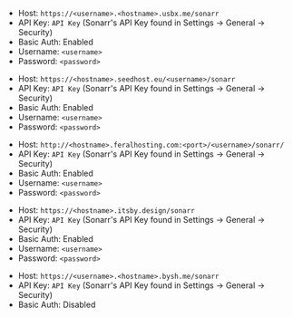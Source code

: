 
<Tabs>

<TabItem value="ultra-sonarr" label="Ultra.cc">

- Host: `https://<username>.<hostname>.usbx.me/sonarr`
- API Key: `API Key` (Sonarr's API Key found in Settings -> General -> Security) 
- Basic Auth: Enabled
- Username: `<username>`
- Password: `<password>`

</TabItem>

<TabItem value="seedhost-sonarr" label="Seedhost.eu">

- Host: `https://<hostname>.seedhost.eu/<username>/sonarr`
- API Key: `API Key` (Sonarr's API Key found in Settings -> General -> Security) 
- Basic Auth: Enabled
- Username: `<username>`
- Password: `<password>`

</TabItem>

<TabItem value="feralhosting-sonarr" label="Feralhosting">

- Host: `http://<hostname>.feralhosting.com:<port>/<username>/sonarr/`
- API Key: `API Key` (Sonarr's API Key found in Settings -> General -> Security) 
- Basic Auth: Enabled
- Username: `<username>`
- Password: `<password>`

</TabItem>

<TabItem value="hbd-sonarr" label="Hostingby.design">

- Host: `https://<hostname>.itsby.design/sonarr`
- API Key: `API Key` (Sonarr's API Key found in Settings -> General -> Security) 
- Basic Auth: Enabled
- Username: `<username>`
- Password: `<password>`

</TabItem>

<TabItem value="bytesized-radarr" label="Bytesized Hosting">

- Host: `https://<username>.<hostname>.bysh.me/sonarr`
- API Key: `API Key` (Sonarr's API Key found in Settings -> General -> Security) 
- Basic Auth: Disabled

</TabItem>

</Tabs>
